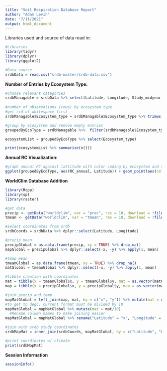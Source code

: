 ```yaml
---
title: "Soil Respiration Database Report"
author: "Adam Levin"
date: "7/11/2021"
output: html_document
---
```


Libraries used and source of data read in:
```r
#Libraries
library(tidyr)
library(dplyr)
library(ggplot2)

#Data source
srdbData = read.csv("srdb-master/srdb-data.csv")

```


**Number of Entries by Ecosystem Type:**
```r
#choose relevant categories
srdbManagable = srdbData %>% select(Latitude, Longitude, Study_midyear, Ecosystem_type, Manipulation, Rs_annual, RC_annual)
 
#number of observations (rows) by ecosystem type
#get rid of whitespace first
srdbManagable$Ecosystem_type = srdbManagable$Ecosystem_type %>% trimws(c("both"))

#group by ecosystem and remove empty entries
groupedByEcoType = srdbManagable %>%  filter(srdbManagable$Ecosystem_type != "") %>% group_by(Ecosystem_type)

ecosystemList = groupedByEcoType %>% select(Ecosystem_type)

print(ecosystemList %>% summarize(n()))

```

**Annual RC Visualization:**
```r
#graph annual RC against lattitude with color coding by ecosystem and size by annual RS
ggplot(groupedByEcoType, aes(RC_annual, Latitude)) + geom_point(aes(color = Ecosystem_type, size = Rs_annual)) + xlim(-.1, 1) + ylim(-50, 70) + theme_classic()

```

**WorldClim Database Addition**
```r
library(Rcpp)
library(sp)
library(raster)

#get data
precip <- getData("worldclim", var = "prec", res = 10, download = !file.exists("wc10/wc10/precip1.hdr"))
tmean <- getData("worldclim", var = "tmean", res = 10, download = !file.exists("wc10/wc10/tmean1.hdr"))

#select coordinates from srdb
srdbCoords = srdbData %>% dplyr::select(Latitude, Longitude)

#precip mean
precipGlobal = as.data.frame(precip, xy = TRUE) %>% drop_na() 
mapGlobal = precipGlobal %>% dplyr::select(-x, -y) %>% apply(1, mean)

#temp mean
tmeanGlobal = as.data.frame(tmean, xy = TRUE) %>% drop_na()
matGlobal = tmeanGlobal %>% dplyr::select(-x, -y) %>% apply(1, mean)

#tibble creation with coordinates
mat = tibble(x = tmeanGlobal$x, y = tmeanGlobal$y, mat = as.vector(matGlobal))
map = tibble(x = precipGlobal$x, y = precipGlobal$y, map = as.vector(mapGlobal))

#join precip and temp
mapMatGlobal = left_join(map, mat, by = c("x", "y")) %>% mutate(mat = mat/10)
#to get to degC, current format must be divided by 10
mapMatGlobal = mapMatGlobal %>% mutate(mat = mat/10)
  #Rename column names to make joining easier
mapMatGlobal = mapMatGlobal %>% rename("Latitude" = "x", "Longitude" = "y")

#join with srdb study coordinates
srdbMapMat = inner_join(srdbCoords, mapMatGlobal, by = c("Latitude", "Longitude"))

#print coordinates w/ climate
print(srdbMapMat)
``` 
  
**Session Information**
```r
sessionInfo()
```
